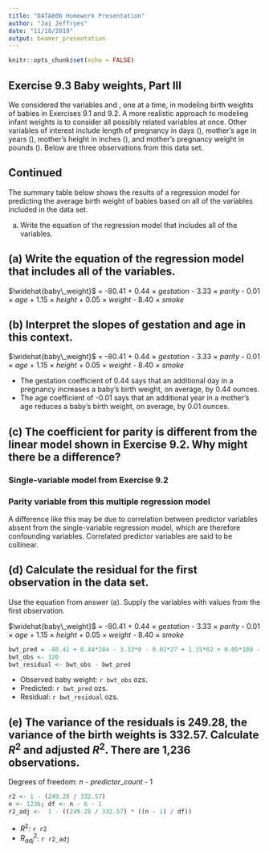 ```yaml
---
title: "DATA606 Homework Presentation"
author: "Jai Jeffryes"
date: "11/18/2019"
output: beamer_presentation
---
```


```r
knitr::opts_chunk$set(echo = FALSE)
```

## Exercise 9.3 Baby weights, Part III
We considered the 
variables \texttt{smoke} and \texttt{parity}, one at a time, in modeling birth 
weights of babies in Exercises 9.1 and 9.2. A more realistic approach to modeling infant weights is to consider all possibly related variables at once. Other variables of interest include length of pregnancy in days (\texttt{gestation}), mother's age in years (\texttt{age}), mother's height in inches (\texttt{height}), and mother's pregnancy weight in pounds (\texttt{weight}). Below are three 
observations from this data set. 
\begin{center}
\begin{tabular}{r c c c c c c c}
  \hline
      & bwt & gestation & parity  & age   & height  & weight  & smoke \\ 
  \hline
1     & 120 & 284       & 0       & 27    &  62     & 100     &   0 \\ 
2     & 113 & 282       & 0       & 33    &  64     & 135     &   0 \\ 
$\vdots$ & $\vdots$ & $\vdots$ & $\vdots$ &  $\vdots$ & $\vdots$ & $\vdots$ &   $\vdots$ \\ 
1236  & 117 & 297       & 0       & 38    &  65     & 129     &   0 \\ 
   \hline
\end{tabular}
\end{center}

## Continued
The summary table below shows the results of a regression model for predicting 
the average birth weight of babies based on all of the variables included in 
the data set.
\begin{center}
\begin{tabular}{rrrrr}
  \hline
            & Estimate  & Std. Error  & t value   & Pr($>$$|$t$|$) \\ 
  \hline
(Intercept) & -80.41    & 14.35       & -5.60     & 0.0000 \\ 
gestation   & 0.44      & 0.03        & 15.26     & 0.0000 \\ 
parity      & -3.33     & 1.13        & -2.95     & 0.0033 \\ 
age         & -0.01     & 0.09        & -0.10     & 0.9170 \\ 
height      & 1.15      & 0.21        & 5.63      & 0.0000 \\ 
weight      & 0.05      & 0.03        & 1.99      & 0.0471 \\ 
smoke       & -8.40     & 0.95        & -8.81     & 0.0000 \\ 
  \hline
\end{tabular}
\end{center}

(a) Write the equation of the regression model that includes all of the variables.

## (a) Write the equation of the regression model that includes all of the variables.
\begin{tabular}{rr}
  \hline
            & Estimate \\ 
  \hline
(Intercept) & -80.41 \\ 
gestation   & 0.44 \\ 
parity      & -3.33 \\ 
age         & -0.01 \\ 
height      & 1.15 \\ 
weight      & 0.05 \\ 
smoke       & -8.40 \\ 
  \hline
\end{tabular}

$\widehat{baby\_weight}$ = -80.41 + 0.44 $\times$ $gestation$ - 3.33 $\times$ $parity$ - 0.01 $\times$ $age$ + 1.15 $\times$ $height$ + 0.05 $\times$ $weight$ - 8.40 $\times$ $smoke$

## (b) Interpret the slopes of gestation and age in this context.
$\widehat{baby\_weight}$ = -80.41 + 0.44 $\times$ $gestation$ - 3.33 $\times$ $parity$ - 0.01 $\times$ $age$ + 1.15 $\times$ $height$ + 0.05 $\times$ $weight$ - 8.40 $\times$ $smoke$

- The gestation coefficient of 0.44 says that an additional day in a pregnancy increases a baby's birth weight, on average, by 0.44 ounces.
- The age coefficient of -0.01 says that an additional year in a mother's age reduces a baby's birth weight, on average, by 0.01 ounces.

## (c) The coefficient for parity is different from the linear model shown in Exercise 9.2. Why might there be a difference?

### Single-variable model from Exercise 9.2
\begin{center}
\begin{tabular}{rrrrr}
  \hline
            & Estimate  & Std. Error    & t value   & Pr($>$$|$t$|$) \\ 
  \hline
(Intercept) & 120.07    & 0.60        & 199.94    & 0.0000 \\ 
parity      	& -1.93     	  & 1.19        & -1.62       & 0.1052 \\ 
  \hline
\end{tabular}
\end{center}

### Parity variable from this multiple regression model
\begin{center}
\begin{tabular}{rrrrr}
  \hline
            & Estimate  & Std. Error  & t value   & Pr($>$$|$t$|$) \\ 
  \hline
parity      & -3.33     & 1.13        & -2.95     & 0.0033 \\ 
  \hline
\end{tabular}
\end{center}

A difference like this may be due to correlation between predictor variables absent from the single-variable regression model, which are therefore confounding variables. Correlated predictor variables are said to be collinear.

## (d) Calculate the residual for the first observation in the data set.
Use the equation from answer (a). Supply the variables with values from the first observation.

$\widehat{baby\_weight}$ = -80.41 + 0.44 $\times$ $gestation$ - 3.33 $\times$ $parity$ - 0.01 $\times$ $age$ + 1.15 $\times$ $height$ + 0.05 $\times$ $weight$ - 8.40 $\times$ $smoke$

\begin{center}
\begin{tabular}{r c c c c c c c}
  \hline
      & bwt & gestation & parity  & age   & height  & weight  & smoke \\ 
  \hline
1     & 120 & 284       & 0       & 27    &  62     & 100     &   0 \\ 
   \hline
\end{tabular}
\end{center}

```r
bwt_pred = -80.41 + 0.44*284 - 3.33*0 - 0.01*27 + 1.15*62 + 0.05*100 - 8.40*0
bwt_obs <- 120
bwt_residual <- bwt_obs - bwt_pred
```

- Observed baby weight: `r bwt_obs` ozs.
- Predicted: `r bwt_pred` ozs.
- Residual: `r bwt_residual` ozs.

## (e) The variance of the residuals is 249.28, the variance of the birth weights is 332.57. Calculate $R^2$ and adjusted $R^2$. There are 1,236 observations.

\begin{align*}
R^2 =
    1 - \frac{\text{variability in residuals}}
        {\text{variability in the outcome}}
\end{align*}

\begin{align*}
R_{adj}^{2} =
    1 - \frac{\text{variability in residuals}}
        {\text{variability in the outcome}}
		\times \frac{n-1}{\text{degrees of freedom}}
\end{align*}

Degrees of freedom: $n$ - $predictor\_count$ - 1
```r
r2 <- 1 - (249.28 / 332.57)
n <- 1236; df <- n - 6 - 1
r2_adj <-  1 - ((249.28 / 332.57) * ((n - 1) / df))
```
- $R^2$: `r r2`
- $R^2_{adj}$: `r r2_adj`